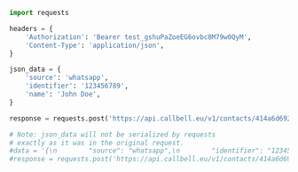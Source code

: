 ```python
import requests

headers = {
    'Authorization': 'Bearer test_gshuPaZoeEG6ovbc8M79w0QyM',
    'Content-Type': 'application/json',
}

json_data = {
    'source': 'whatsapp',
    'identifier': '123456789',
    'name': 'John Doe',
}

response = requests.post('https://api.callbell.eu/v1/contacts/414a6d692bd645ed803f2e7ce360d4c8', headers=headers, json=json_data)

# Note: json_data will not be serialized by requests
# exactly as it was in the original request.
#data = '{\n        "source": "whatsapp",\n        "identifier": "123456789",\n        "name": "John Doe"\n    }'
#response = requests.post('https://api.callbell.eu/v1/contacts/414a6d692bd645ed803f2e7ce360d4c8', headers=headers, data=data)

```
